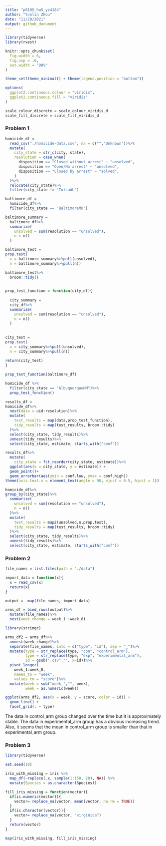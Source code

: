 ---
title: "p8105_hw5_yz4184"
author: "Yunlin Zhou"
date: "11/20/2021"
output: github_document
---

```{r echo = FALSE}
library(tidyverse)
library(rvest)

knitr::opts_chunk$set(
  fig.width = 6,
  fig.asp = .6,
  out.width = "90%"
)

theme_set(theme_minimal() + theme(legend.position = "bottom"))

options(
  ggplot2.continuous.colour = "viridis",
  ggplot2.continuous.fill = "viridis"
)

scale_colour_discrete = scale_colour_viridis_d
scale_fill_discrete = scale_fill_viridis_d
```


### Problem 1

```{r}
homicide_df = 
  read_csv("./homicide-data.csv", na = c("","Unknown"))%>%
  mutate(
    city_state = str_c(city, state),
    resolution = case_when(
      disposition == "Closed without arrest" ~ "unsolved",
      disposition == "Open/No arrest" ~ "unsolved",
      disposition == "Closed by arrest" ~ "solved",
    )
  )%>%
  relocate(city_state)%>%
  filter(city_state != "TulsaAL")
```

```{r}

baltimore_df = 
  homicide_df%>%
  filter(city_state == "BaltimoreMD")

baltimore_summary = 
  baltimore_df%>%
  summarize(
    unsolved = sum(resolution == "unsolved"),
    n = n()
  )

baltimore_test =   
prop.test(
  x = baltimore_summary%>%pull(unsolved),
  n = baltimore_summary%>%pull(n))

baltimore_test%>%
  broom::tidy()
  
```

```{r}
prop_test_function = function(city_df){
  
  city_summary = 
  city_df%>%
  summarize(
    unsolved = sum(resolution == "unsolved"),
    n = n()
  )
  
  
city_test =   
prop.test(
  x = city_summary%>%pull(unsolved),
  n = city_summary%>%pull(n))
  
return(city_test)
}

prop_test_function(baltimore_df)

homicide_df %>%
  filter(city_state == "AlbuquerqueNM")%>%
  prop_test_function()
```

```{r}
results_df = 
homicide_df%>%
  nest(data = uid:resolution)%>%
  mutate(
    test_results = map(data,prop_test_function),
    tidy_results = map(test_results, broom::tidy)
  )%>%
  select(city_state, tidy_results)%>%
  unnest(tidy_results)%>%
  select(city_state, estimate, starts_with("conf"))

```

```{r}
results_df%>%
  mutate(
    city_state = fct_reorder(city_state, estimate))%>%
  ggplot(aes(x = city_state, y = estimate)) +
  geom_point()+
  geom_errorbar(aes(ymin = conf.low, ymax = conf.high))
theme(axis.text.x = element_text(angle = 90, vjust = 0.5, hjust = 1))
```

```{r}
homicide_df%>%
group_by(city_state)%>%
  summarize(
    unsolved = sum(resolution == "unsolved"),
    n = n()
  )%>%
  mutate(
    test_results = map2(unsolved,n,prop.test),
    tidy_results = map(test_results, broom::tidy)
  )%>%
  select(city_state, tidy_results)%>%
  unnest(tidy_results)%>%
  select(city_state, estimate, starts_with("conf"))
```


### Problem 2

```{r}
file_names = list.files(path = "./data")
```


```{r}
import_data = function(x){
  x = read_csv(x)
  return(x)
}

output =  map(file_names, import_data)

arms_df = bind_rows(output)%>%
  mutate(file_names)%>%
  nest(week_change = week_1 :week_8)
```


```{r}
library(stringr)

arms_df2 = arms_df%>%
  unnest(week_change)%>%
  separate(file_names, into = c("type", "id"), sep = "_")%>%
  mutate(type = str_replace(type, "con", "control_arm"),
         type = str_replace(type, "exp", "experimental_arm"),
         id = gsub(".csv","", x=id))%>%
  pivot_longer(
    week_1:week_8,
    names_to = "week", 
    values_to = "score")%>%
  mutate(week = sub("week_","", week),
         week = as.numeric(week))

ggplot(arms_df2, aes(x = week, y = score, color = id)) + 
  geom_line() + 
  facet_grid(. ~ type)

```

The data in control_arm group  changed over the time but it is approximately stable. The data in experimental_arm group has a obvious increasing trend. Also, it seems that the mean in control_arm group is smaller than that in experimental_arm group.

### Problem 3

```{r}
library(tidyverse)

set.seed(10)

iris_with_missing = iris %>% 
  map_df(~replace(.x, sample(1:150, 20), NA)) %>%
  mutate(Species = as.character(Species))

```

```{r}
fill_iris_missing = function(vector){
  if(is.numeric(vector)){
    vector= replace_na(vector, mean(vector, na.rm = TRUE))
  }
  if(is.character(vector)){
    vector= replace_na(vector, "virginica")
  }
  return(vector)
}

map(iris_with_missing, fill_iris_missing)
```

